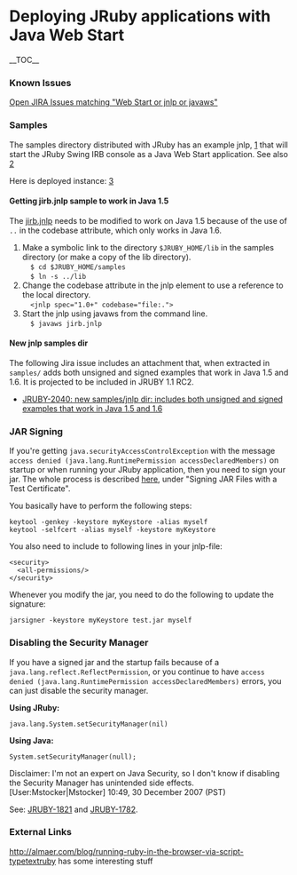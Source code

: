 =Deploying JRuby applications with Java Web Start=
__TOC__
===Known Issues===
[http://jira.codehaus.org/secure/IssueNavigator.jspa?reset=true&query=%22web+start%22+%7C%7C+jnlp+%7C%7C+webstart+%7C%7C+javaws&summary=true&description=true&body=true&pid=11295&status=1&status=3 Open JIRA Issues matching "Web Start or jnlp or javaws"]

===Samples===
The samples directory distributed with JRuby has an example jnlp, [http://github.com/jruby/jruby/blob/master/samples/irb-applet.html] that will start the JRuby Swing IRB console as a Java Web Start application.
See also [http://github.com/jruby/jruby/tree/master/samples/jnlp/]

Here is  deployed instance: [http://tim.lossen.de/2007/03/jruby/applet.html]

====Getting jirb.jnlp sample to work in Java 1.5====
The [http://svn.codehaus.org/jruby/trunk/jruby/samples/jirb.jnlp/ jirb.jnlp] needs to be modified to work on Java 1.5 because of the use of <tt>..</tt> in the codebase attribute, which only works in Java 1.6.
# Make a symbolic link to the directory <tt>$JRUBY_HOME/lib</tt> in the samples directory (or make a copy of the lib directory).<br/><tt> &nbsp; $ cd $JRUBY_HOME/samples<br/> &nbsp; $ ln -s ../lib</tt>
# Change the codebase attribute in the jnlp element to use a reference to the local directory.<br/><tt> &nbsp; &lt;jnlp spec="1.0+" codebase="file:."&gt;</tt>
# Start the jnlp using javaws from the command line. <br/><tt> &nbsp; $ javaws jirb.jnlp</tt>

====New jnlp samples dir====
The following Jira issue includes an attachment that, when extracted in <tt>samples/</tt> adds both unsigned and signed examples that work in Java 1.5 and 1.6. It is projected to be included in JRUBY 1.1 RC2.
* [http://jira.codehaus.org/browse/JRUBY-2040 JRUBY-2040: new samples/jnlp dir: includes both unsigned and signed examples that work in Java 1.5 and 1.6]

===JAR Signing===
If you're getting <tt>java.securityAccessControlException</tt> with the message <tt>access denied (java.lang.RuntimePermission accessDeclaredMembers)</tt> on startup or when running your JRuby application, then you need to sign your jar. The whole process is described 
[http://java.sun.com/products/javawebstart/1.2/docs/developersguide.html#dev here], under "Signing JAR Files with a Test Certificate". 

You basically have to perform the following steps:

 keytool -genkey -keystore myKeystore -alias myself
 keytool -selfcert -alias myself -keystore myKeystore

You also need to include to following lines in your jnlp-file:
 &lt;security&gt; 
   &lt;all-permissions/&gt; 
 &lt;/security&gt;

Whenever you modify the jar, you need to do the following to update the signature:
 jarsigner -keystore myKeystore test.jar myself

===Disabling the Security Manager===
If you have a signed jar and the startup fails because of a <tt>java.lang.reflect.ReflectPermission</tt>, or you continue to have <tt>access denied (java.lang.RuntimePermission accessDeclaredMembers)</tt> errors, you can just disable the security manager.

'''Using JRuby:'''
 java.lang.System.setSecurityManager(nil)
'''Using Java:'''
 System.setSecurityManager(null);
Disclaimer: I'm not an expert on Java Security, so I don't know if disabling the Security Manager has unintended side effects. <nowiki>[User:Mstocker|Mstocker]</nowiki> 10:49, 30 December 2007 (PST)

See: [http://jira.codehaus.org/browse/JRUBY-1821/ JRUBY-1821] and [http://jira.codehaus.org/browse/JRUBY-1782/ JRUBY-1782].

=== External Links ===

http://almaer.com/blog/running-ruby-in-the-browser-via-script-typetextruby has some interesting stuff